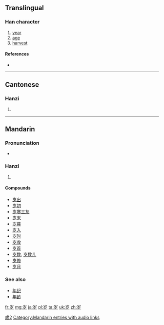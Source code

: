 {{also|歲}}
==Translingual==

[[Category:CJKV characters simplified differently in Japan and China|歲2]]

===Han character===
{{Han char|rn=46|rad=山|as=03|sn=6|four=|canj=山弓戈 (UNI)|ids=⿱[[山]][[夕]]}}

# [[year]]
# [[age]]
# [[harvest]]

====References====
* {{Han ref|kx=0307.271|hdz=10761.180|uh=5C81|ud=23681}}

----

==Cantonese==

===Hanzi===
{{yue-hanzi|jyut=|y=seui3|tra=歲}}

# {{defn|lang=yue|sort=山03}}

----

==Mandarin==

===Pronunciation===
* {{audio|zh-suì.ogg|audio}}

===Hanzi===
{{cmn-hanzi|tra=歲|pin=[[suì]] ([[sui4]])|wg=sui<sup>4</sup>}}

# {{defn|lang=cmn|sort=山03}}

====Compounds====
* [[岁出]]
* [[岁初]]
* [[岁寒三友]]
* [[岁末]]
* [[岁暮]]
* [[岁入]]
* [[岁时]]
* [[岁收]]
* [[岁首]]
* [[岁数]], [[岁数儿]]
* [[岁修]]
* [[岁月]]

===See also===
* [[年纪]]
* [[年龄]]

[[Category:Mandarin entries with audio links]]

[[fr:岁]]
[[mg:岁]]
[[ja:岁]]
[[pl:岁]]
[[ta:岁]]
[[uk:岁]]
[[zh:岁]]